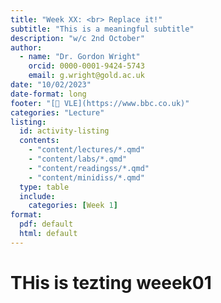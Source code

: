 ```yaml
---
title: "Week XX: <br> Replace it!"
subtitle: "This is a meaningful subtitle"
description: "w/c 2nd October"
author: 
  - name: "Dr. Gordon Wright"
    orcid: 0000-0001-9424-5743
    email: g.wright@gold.ac.uk
date: "10/02/2023"
date-format: long
footer: "[🔗 VLE](https://www.bbc.co.uk)"
categories: "Lecture"
listing:
  id: activity-listing
  contents:
    - "content/lectures/*.qmd"
    - "content/labs/*.qmd"
    - "content/readingss/*.qmd"
    - "content/minidiss/*.qmd"
  type: table
  include:
    categories: [Week 1]
format: 
  pdf: default
  html: default
---
```


# THis is tezting weeek01

::: {#activity-listing}
:::
